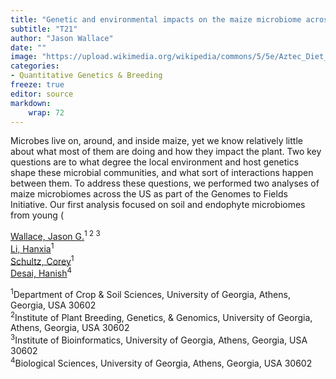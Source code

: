 ```yaml
---
title: "Genetic and environmental impacts on the maize microbiome across the United States"
subtitle: "T21"
author: "Jason Wallace"
date: ""
image: "https://upload.wikimedia.org/wikipedia/commons/5/5e/Aztec_Diet_Basket_of_Corn_%289755332575%29.jpg"
categories: 
- Quantitative Genetics & Breeding
freeze: true
editor: source
markdown: 
    wrap: 72
---
```


Microbes live on, around, and inside maize, yet we know relatively little about what most of them are doing and how they impact the plant. Two key questions are to what degree the local environment and host genetics shape these microbial communities, and what sort of interactions happen between them. To address these questions, we performed two analyses of maize microbiomes across the US as part of the Genomes to Fields Initiative. Our first analysis focused on soil and endophyte microbiomes from young (

<a href='mailto:jason.wallace@uga.edu'>Wallace, Jason G.</a><sup>1 2 3</sup><br><a href='mailto:hl46161@uga.edu'>Li, Hanxia</a><sup>1</sup><br><a href='mailto:corey.schultz09@gmail.com'>Schultz, Corey</a><sup>1</sup><br><a href='mailto:Hanish.Desai@uga.edu'>Desai, Hanish</a><sup>4</sup><br>

<sup>1</sup>Department of Crop & Soil Sciences, University of Georgia, Athens, Georgia, USA 30602<br><sup>2</sup>Institute of Plant Breeding, Genetics, & Genomics, University of Georgia, Athens, Georgia, USA 30602<br><sup>3</sup>Institute of Bioinformatics, University of Georgia, Athens, Georgia, USA 30602<br><sup>4</sup>Biological Sciences, University of Georgia, Athens, Georgia, USA 30602<br>